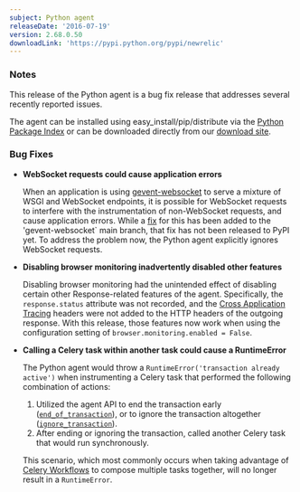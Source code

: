 ```yaml
---
subject: Python agent
releaseDate: '2016-07-19'
version: 2.68.0.50
downloadLink: 'https://pypi.python.org/pypi/newrelic'
---
```


### Notes

This release of the Python agent is a bug fix release that addresses several recently reported issues.

The agent can be installed using easy_install/pip/distribute via the [Python Package Index](https://pypi.python.org/pypi/newrelic) or can be downloaded directly from our [download site](http://download.newrelic.com/python_agent/release/).

### Bug Fixes

* **WebSocket requests could cause application errors**

  When an application is using [gevent-websocket](https://pypi.python.org/pypi/gevent-websocket/) to serve a mixture of WSGI and WebSocket endpoints, it is possible for WebSocket requests to interfere with the instrumentation of non-WebSocket requests, and cause application errors. While a [fix](https://bitbucket.org/noppo/gevent-websocket/commits/0df192940acd288e8a8f6d2dd30329a3381c90f1) for this has been added to the 'gevent-websocket\` main branch, that fix has not been released to PyPI yet. To address the problem now, the Python agent explicitly ignores WebSocket requests.
* **Disabling browser monitoring inadvertently disabled other features**

  Disabling browser monitoring had the unintended effect of disabling certain other Response-related features of the agent. Specifically, the `response.status` attribute was not recorded, and the [Cross Application Tracing](https://docs.newrelic.com/docs/apm/transactions/cross-application-traces/cross-application-tracing) headers were not added to the HTTP headers of the outgoing response. With this release, those features now work when using the configuration setting of `browser.monitoring.enabled = False`.
* **Calling a Celery task within another task could cause a RuntimeError**

  The Python agent would throw a `RuntimeError('transaction already active')` when instrumenting a Celery task that performed the following combination of actions:

  1. Utilized the agent API to end the transaction early ([`end_of_transaction`](https://docs.newrelic.com/docs/agents/python-agent/customization-extension/python-transaction-api#end_of_transaction)), or to ignore the transaction altogether ([`ignore_transaction`](https://docs.newrelic.com/docs/agents/python-agent/customization-extension/python-transaction-api#ignore_transaction)).
  2. After ending or ignoring the transaction, called another Celery task that would run synchronously.

  This scenario, which most commonly occurs when taking advantage of [Celery Workflows](http://docs.celeryproject.org/en/latest/userguide/canvas.html) to compose multiple tasks together, will no longer result in a `RuntimeError`.
